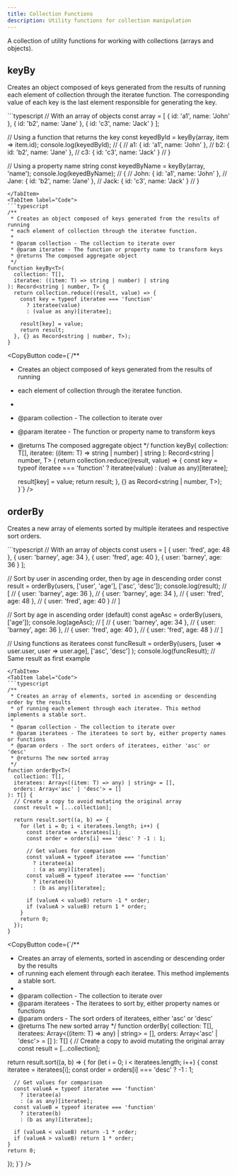 ```yaml
---
title: Collection Functions
description: Utility functions for collection manipulation
---
```



A collection of utility functions for working with collections (arrays and objects).

## keyBy

Creates an object composed of keys generated from the results of running each element of collection through the iteratee function. The corresponding value of each key is the last element responsible for generating the key.

<Tabs>
  <TabItem label="Usage">
  ```typescript
  // With an array of objects
  const array = [
    { id: 'a1', name: 'John' },
    { id: 'b2', name: 'Jane' },
    { id: 'c3', name: 'Jack' }
  ];
  
  // Using a function that returns the key
  const keyedById = keyBy(array, item => item.id);
  console.log(keyedById);
  // {
  //   a1: { id: 'a1', name: 'John' },
  //   b2: { id: 'b2', name: 'Jane' },
  //   c3: { id: 'c3', name: 'Jack' }
  // }
  
  // Using a property name string
  const keyedByName = keyBy(array, 'name');
  console.log(keyedByName);
  // {
  //   John: { id: 'a1', name: 'John' },
  //   Jane: { id: 'b2', name: 'Jane' },
  //   Jack: { id: 'c3', name: 'Jack' }
  // }
  ```
  </TabItem>
  <TabItem label="Code">
  ```typescript
  /**
   * Creates an object composed of keys generated from the results of running
   * each element of collection through the iteratee function.
   * 
   * @param collection - The collection to iterate over
   * @param iteratee - The function or property name to transform keys
   * @returns The composed aggregate object
   */
  function keyBy<T>(
    collection: T[],
    iteratee: ((item: T) => string | number) | string
  ): Record<string | number, T> {
    return collection.reduce((result, value) => {
      const key = typeof iteratee === 'function'
        ? iteratee(value)
        : (value as any)[iteratee];
      
      result[key] = value;
      return result;
    }, {} as Record<string | number, T>);
  }
  ```
  <CopyButton code={`/**
 * Creates an object composed of keys generated from the results of running
 * each element of collection through the iteratee function.
 * 
 * @param collection - The collection to iterate over
 * @param iteratee - The function or property name to transform keys
 * @returns The composed aggregate object
 */
function keyBy<T>(
  collection: T[],
  iteratee: ((item: T) => string | number) | string
): Record<string | number, T> {
  return collection.reduce((result, value) => {
    const key = typeof iteratee === 'function'
      ? iteratee(value)
      : (value as any)[iteratee];
    
    result[key] = value;
    return result;
  }, {} as Record<string | number, T>);
}`} />
  </TabItem>
</Tabs>

## orderBy

Creates a new array of elements sorted by multiple iteratees and respective sort orders.

<Tabs>
  <TabItem label="Usage">
  ```typescript
  // With an array of objects
  const users = [
    { user: 'fred', age: 48 },
    { user: 'barney', age: 34 },
    { user: 'fred', age: 40 },
    { user: 'barney', age: 36 }
  ];
  
  // Sort by user in ascending order, then by age in descending order
  const result = orderBy(users, ['user', 'age'], ['asc', 'desc']);
  console.log(result);
  // [
  //   { user: 'barney', age: 36 },
  //   { user: 'barney', age: 34 },
  //   { user: 'fred', age: 48 },
  //   { user: 'fred', age: 40 }
  // ]
  
  // Sort by age in ascending order (default)
  const ageAsc = orderBy(users, ['age']);
  console.log(ageAsc);
  // [
  //   { user: 'barney', age: 34 },
  //   { user: 'barney', age: 36 },
  //   { user: 'fred', age: 40 },
  //   { user: 'fred', age: 48 }
  // ]
  
  // Using functions as iteratees
  const funcResult = orderBy(users, 
    [user => user.user, user => user.age], 
    ['asc', 'desc']
  );
  console.log(funcResult);
  // Same result as first example
  ```
  </TabItem>
  <TabItem label="Code">
  ```typescript
  /**
   * Creates an array of elements, sorted in ascending or descending order by the results
   * of running each element through each iteratee. This method implements a stable sort.
   * 
   * @param collection - The collection to iterate over
   * @param iteratees - The iteratees to sort by, either property names or functions
   * @param orders - The sort orders of iteratees, either 'asc' or 'desc'
   * @returns The new sorted array
   */
  function orderBy<T>(
    collection: T[],
    iteratees: Array<((item: T) => any) | string> = [],
    orders: Array<'asc' | 'desc'> = []
  ): T[] {
    // Create a copy to avoid mutating the original array
    const result = [...collection];
    
    return result.sort((a, b) => {
      for (let i = 0; i < iteratees.length; i++) {
        const iteratee = iteratees[i];
        const order = orders[i] === 'desc' ? -1 : 1;
        
        // Get values for comparison
        const valueA = typeof iteratee === 'function' 
          ? iteratee(a) 
          : (a as any)[iteratee];
        const valueB = typeof iteratee === 'function' 
          ? iteratee(b) 
          : (b as any)[iteratee];
        
        if (valueA < valueB) return -1 * order;
        if (valueA > valueB) return 1 * order;
      }
      return 0;
    });
  }
  ```
  <CopyButton code={`/**
 * Creates an array of elements, sorted in ascending or descending order by the results
 * of running each element through each iteratee. This method implements a stable sort.
 * 
 * @param collection - The collection to iterate over
 * @param iteratees - The iteratees to sort by, either property names or functions
 * @param orders - The sort orders of iteratees, either 'asc' or 'desc'
 * @returns The new sorted array
 */
function orderBy<T>(
  collection: T[],
  iteratees: Array<((item: T) => any) | string> = [],
  orders: Array<'asc' | 'desc'> = []
): T[] {
  // Create a copy to avoid mutating the original array
  const result = [...collection];
  
  return result.sort((a, b) => {
    for (let i = 0; i < iteratees.length; i++) {
      const iteratee = iteratees[i];
      const order = orders[i] === 'desc' ? -1 : 1;
      
      // Get values for comparison
      const valueA = typeof iteratee === 'function' 
        ? iteratee(a) 
        : (a as any)[iteratee];
      const valueB = typeof iteratee === 'function' 
        ? iteratee(b) 
        : (b as any)[iteratee];
      
      if (valueA < valueB) return -1 * order;
      if (valueA > valueB) return 1 * order;
    }
    return 0;
  });
}`} />
  </TabItem>
</Tabs>
